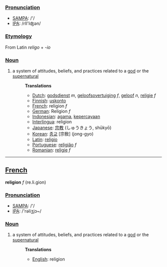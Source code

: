 ===[[Pronunciation]]===
*[[w:SAMPA|SAMPA]]: /'/
*[[w:IPA|IPA]]: /rIl'Iʤən/

===[[Etymology]]===

From Latin ''religo'' + ''-io''

===[[Noun]]===
#a system of attitudes, beliefs, and practices related to a [[god]] or the [[supernatural]]
#:'''Translations'''
#:*[[Dutch]]: [[godsdienst]] ''m'', [[geloofsovertuiging]] ''f'', [[geloof]] ''n'', [[religie]] ''f''
#:*[[Finnish]]: [[uskonto]]
#:*[[French]]: religion ''f''
#:*[[German]]: Religion ''f''
#:*[[Indonesian]]: [[agama]], [[percaya|kepercayaan]]
#:*[[Interlingua]]: religion
#:*[[Japanese]]: [[宗教]] (しゅうきょう, shūkyō)
#:*[[Korean]]: [[종교]] [宗敎] (jong-gyo)
#:*[[Latin]]: [[religio]]
#:*[[Portuguese]]: [[religião]] ''f''
#:*[[Romanian]]: [[religie]] ''f''
----
==[[French]]==

'''religion''' ''f'' (re.li.gion)

===[[Pronunciation]]===
*[[w:SAMPA|SAMPA]]: /'/
*[[w:IPA|IPA]]: /'rəliʒjɔ~/

===[[Noun]]===
#a system of attitudes, beliefs, and practices related to a [[god]] or the [[supernatural]]
#:'''Translations'''
#:*[[English]]: religion